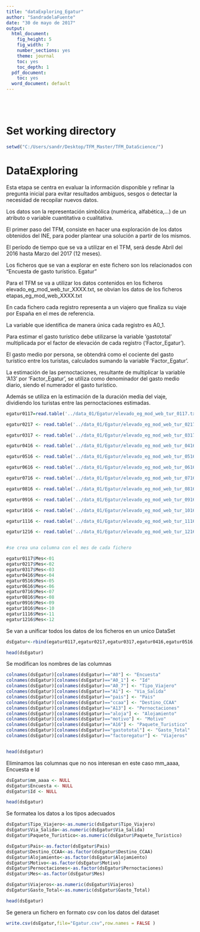 ```yaml
---
title: "dataExploring_Egatur"
author: "SandradelaFuente"
date: "30 de mayo de 2017"
output:
  html_document:
    fig_height: 5
    fig_width: 7
    number_sections: yes
    theme: journal
    toc: yes
    toc_depth: 1
  pdf_document:
    toc: yes
  word_document: default
---
```


<br></br>


# Set working directory


```r
setwd("C:/Users/sandr/Desktop/TFM_Master/TFM_DataScience/")

```

# DataExploring

Esta etapa se centra en evaluar la información disponible y refinar la pregunta inicial para evitar resultados ambiguos, sesgos o detectar la necesidad de recopilar nuevos datos.

Los datos son la representación simbólica (numérica, alfabética,...) de un atributo o variable cuantitativa o cualitativa.

El primer paso del TFM, consiste en hacer una exploración de los datos obtenidos del INE, para poder plantear una solución a partir de los mismos.

El período de tiempo que se va a utilizar en el TFM, será desde Abril del 2016 hasta Marzo del 2017 (12 meses).

Los ficheros que se van a explorar en este fichero son los relacionados con "Encuesta de gasto turístico. Egatur"

Para el TFM se va a utilizar los datos contenidos en los ficheros elevado_eg_mod_web_tur_XXXX.txt, se obvian los datos de los ficheros etapas_eg_mod_web_XXXX.txt

En cada fichero cada registro representa a un viajero que finaliza su viaje por España en el mes de referencia.

La variable que identifica de manera única cada registro es A0_1.

Para estimar el gasto turístico debe utilizarse la variable 'gastototal' multiplicada por el factor de elevación de cada registro ('Factor_Egatur'). 

El gasto medio por persona, se obtendrá como el cociente del gasto turístico entre los turistas, calculados sumando la variable 'Factor_Egatur'.

La estimación de las pernoctaciones, resultante de multiplicar la variable 'A13' por 'Factor_Egatur', se utiliza como denominador del gasto medio diario, siendo el numerador el gasto turístico.

Además se utiliza en la estimación de la duración media del viaje, dividiendo los turistas entre las pernoctaciones estimadas.



```r

egatur0117=read.table('../data_01/Egatur/elevado_eg_mod_web_tur_0117.txt', sep = ';', colClasses = "character", header=TRUE, fileEncoding = "latin1")

egatur0217 <- read.table('../data_01/Egatur/elevado_eg_mod_web_tur_0217.txt', sep = ';', colClasses = "character", header=TRUE, fileEncoding = "latin1")

egatur0317 <- read.table('../data_01/Egatur/elevado_eg_mod_web_tur_0317.txt', sep = ';', colClasses = "character", header=TRUE, fileEncoding = "latin1")

egatur0416 <- read.table('../data_01/Egatur/elevado_eg_mod_web_tur_0416.txt', sep = ';', colClasses = "character", header=TRUE, fileEncoding = "latin1")

egatur0516 <- read.table('../data_01/Egatur/elevado_eg_mod_web_tur_0516.txt', sep = ';', colClasses = "character", header=TRUE, fileEncoding = "latin1")

egatur0616 <- read.table('../data_01/Egatur/elevado_eg_mod_web_tur_0616.txt', sep = ';', colClasses = "character", header=TRUE, fileEncoding = "latin1")

egatur0716 <- read.table('../data_01/Egatur/elevado_eg_mod_web_tur_0716.txt', sep = ';', colClasses = "character", header=TRUE, fileEncoding = "latin1")

egatur0816 <- read.table('../data_01/Egatur/elevado_eg_mod_web_tur_0816.txt', sep = ';', colClasses = "character", header=TRUE, fileEncoding = "latin1")

egatur0916 <- read.table('../data_01/Egatur/elevado_eg_mod_web_tur_0916.txt', sep = ';', colClasses = "character", header=TRUE, fileEncoding = "latin1")

egatur1016 <- read.table('../data_01/Egatur/elevado_eg_mod_web_tur_1016.txt', sep = ';', colClasses = "character", header=TRUE, fileEncoding = "latin1")

egatur1116 <- read.table('../data_01/Egatur/elevado_eg_mod_web_tur_1116.txt', sep = ';', colClasses = "character", header=TRUE, fileEncoding = "latin1")

egatur1216 <- read.table('../data_01/Egatur/elevado_eg_mod_web_tur_1216.txt', sep = ';', colClasses = "character", header=TRUE, fileEncoding = "latin1")


#se crea una columna con el mes de cada fichero

egatur0117$Mes<-01
egatur0217$Mes<-02
egatur0317$Mes<-03
egatur0416$Mes<-04
egatur0516$Mes<-05
egatur0616$Mes<-06
egatur0716$Mes<-07
egatur0816$Mes<-08
egatur0916$Mes<-09
egatur1016$Mes<-10
egatur1116$Mes<-11
egatur1216$Mes<-12

```


Se van a unificar todos los datos de los ficheros en un unico DataSet


```r

dsEgatur<-rbind(egatur0117,egatur0217,egatur0317,egatur0416,egatur0516,egatur0616,egatur0716,egatur0816,egatur0916,egatur1016,egatur1116,egatur1216)

head(dsEgatur)

```




Se modifican los nombres de las columnas

```r
colnames(dsEgatur)[colnames(dsEgatur)=="A0"] <- "Encuesta"
colnames(dsEgatur)[colnames(dsEgatur)=="A0_1"] <- "Id"
colnames(dsEgatur)[colnames(dsEgatur)=="A0_7"] <- "Tipo_Viajero"
colnames(dsEgatur)[colnames(dsEgatur)=="A1"] <- "Via_Salida"
colnames(dsEgatur)[colnames(dsEgatur)=="pais"] <- "Pais"
colnames(dsEgatur)[colnames(dsEgatur)=="ccaa"] <- "Destino_CCAA"
colnames(dsEgatur)[colnames(dsEgatur)=="A13"] <- "Pernoctaciones"
colnames(dsEgatur)[colnames(dsEgatur)=="aloja"] <- "Alojamiento"
colnames(dsEgatur)[colnames(dsEgatur)=="motivo"] <- "Motivo"
colnames(dsEgatur)[colnames(dsEgatur)=="A16"] <- "Paquete_Turistico"
colnames(dsEgatur)[colnames(dsEgatur)=="gastototal"] <- "Gasto_Total"
colnames(dsEgatur)[colnames(dsEgatur)=="factoregatur"] <- "Viajeros"


head(dsEgatur)

```

Eliminamos las columnas que no nos interesan en este caso mm_aaaa, Encuesta e Id


```r

dsEgatur$mm_aaaa <- NULL
dsEgatur$Encuesta <- NULL
dsEgatur$Id <- NULL

head(dsEgatur)

```



Se formatea los datos a los tipos adecuados


```r

dsEgatur$Tipo_Viajero<-as.numeric(dsEgatur$Tipo_Viajero)
dsEgatur$Via_Salida<-as.numeric(dsEgatur$Via_Salida)
dsEgatur$Paquete_Turistico<-as.numeric(dsEgatur$Paquete_Turistico)

dsEgatur$Pais<-as.factor(dsEgatur$Pais)
dsEgatur$Destino_CCAA<-as.factor(dsEgatur$Destino_CCAA)
dsEgatur$Alojamiento<-as.factor(dsEgatur$Alojamiento)
dsEgatur$Motivo<-as.factor(dsEgatur$Motivo)
dsEgatur$Pernoctaciones<-as.factor(dsEgatur$Pernoctaciones)
dsEgatur$Mes<-as.factor(dsEgatur$Mes)

dsEgatur$Viajeros<-as.numeric(dsEgatur$Viajeros)
dsEgatur$Gasto_Total<-as.numeric(dsEgatur$Gasto_Total)

head(dsEgatur)

```


Se genera un fichero en formato csv con los datos del dataset


```r

write.csv(dsEgatur,file="Egatur.csv",row.names = FALSE )


```